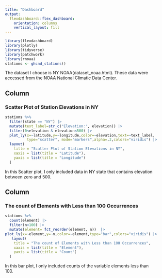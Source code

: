 ```yaml
---
title: "Dashboard"
output: 
  flexdashboard::flex_dashboard:
    orientation: columns
    vertical_layout: fill
---
```


```r
library(flexdashboard)
library(plotly)
library(tidyverse)
library(patchwork)
library(rnoaa)
stations <- ghcnd_stations()
```

The dataset I choose is NY NOAA(dataset_noaa.html). These data were accessed from the NOAA National Climatic Data Center.



Column {data-width=650}
-----------------------------------------------------------------------

### Scatter Plot of Station Elevations in NY

```r

stations %>% 
  filter(state == "NY") |> 
  mutate(text_label=str_c("Elevation:", elevation)) |> 
  filter(0<elevation & elevation<500) |> 
  plot_ly(x=~latitude,y=~longitude,color=~elevation,text=~text_label,
          type="scatter", mode="markers",alpha=.2,colors="viridis") |> 
  layout(
    title = "Scatter Plot of Station Elevations in NY",
    xaxis = list(title = "Latitude"),
    yaxis = list(title = "Longitude")
  )
```

In this Scatter plot, I only included data in NY state that contains elevation between zero and 500.

Column {data-width=350}
-----------------------------------------------------------------------

### The count of Elements with Less than 100 Occurrences

```r
stations %>% 
  count(element) |> 
  filter(n<100) |> 
  mutate(element= fct_reorder(element, n))  |> 
plot_ly(x=~element,y=~n,color=~element,type="bar",colors="viridis") |> 
   layout(
    title = "The count of Elements with Less than 100 Occurrences",
    xaxis = list(title = "Element"),
    yaxis = list(title = "Count")
  )
```

In this bar plot, I only included counts of the variable elements less than 100. 